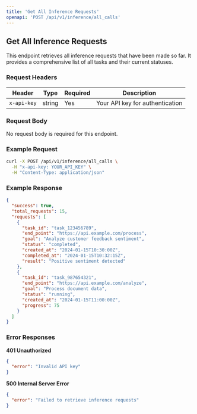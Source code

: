 ```yaml
---
title: 'Get All Inference Requests'
openapi: 'POST /api/v1/inference/all_calls'
---
```


## Get All Inference Requests

This endpoint retrieves all inference requests that have been made so far. It provides a comprehensive list of all tasks and their current statuses.

### Request Headers

| Header | Type | Required | Description |
|--------|------|----------|-------------|
| `x-api-key` | string | Yes | Your API key for authentication |

### Request Body

No request body is required for this endpoint.

### Example Request

```bash
curl -X POST /api/v1/inference/all_calls \
  -H "x-api-key: YOUR_API_KEY" \
  -H "Content-Type: application/json"
```

### Example Response

```json
{
  "success": true,
  "total_requests": 15,
  "requests": [
    {
      "task_id": "task_123456789",
      "end_point": "https://api.example.com/process",
      "goal": "Analyze customer feedback sentiment",
      "status": "completed",
      "created_at": "2024-01-15T10:30:00Z",
      "completed_at": "2024-01-15T10:32:15Z",
      "result": "Positive sentiment detected"
    },
    {
      "task_id": "task_987654321",
      "end_point": "https://api.example.com/analyze",
      "goal": "Process document data",
      "status": "running",
      "created_at": "2024-01-15T11:00:00Z",
      "progress": 75
    }
  ]
}
```

### Error Responses

**401 Unauthorized**
```json
{
  "error": "Invalid API key"
}
```

**500 Internal Server Error**
```json
{
  "error": "Failed to retrieve inference requests"
}
```
